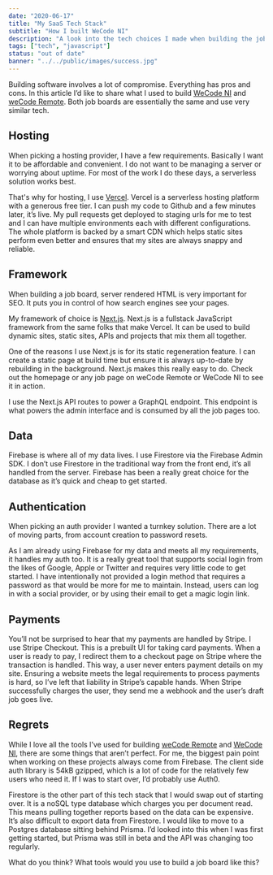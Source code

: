 ```yaml
---
date: "2020-06-17"
title: "My SaaS Tech Stack"
subtitle: "How I built WeCode NI"
description: "A look into the tech choices I made when building the job boards, WeCode NI and WeCode Remote."
tags: ["tech", "javascript"]
status: "out of date"
banner: "../../public/images/success.jpg"
---
```


Building software involves a lot of compromise. Everything has pros and cons. In this article I’d like to share what I used to build [WeCode NI](https://wecodeni.com) and [weCode Remote](https://wecoderemote.com). Both job boards are essentially the same and use very similar tech.

## Hosting

When picking a hosting provider, I have a few requirements. Basically I want it to be affordable and convenient. I do not want to be managing a server or worrying about uptime. For most of the work I do these days, a serverless solution works best.

That's why for hosting, I use [Vercel](https://vercel.com). Vercel is a serverless hosting platform with a generous free tier. I can push my code to Github and a few minutes later, it’s live. My pull requests get deployed to staging urls for me to test and I can have multiple environments each with different configurations.
The whole platform is backed by a smart CDN which helps static sites perform even better and ensures that my sites are always snappy and reliable.

## Framework

When building a job board, server rendered HTML is very important for SEO. It puts you in control of how search engines see your pages.

My framework of choice is [Next.js](https://nextjs.org). Next.js is a fullstack JavaScript framework from the same folks that make Vercel. It can be used to build dynamic sites, static sites, APIs and projects that mix them all together.

One of the reasons I use Next.js is for its static regeneration feature. I can create a static page at build time but ensure it is always up-to-date by rebuilding in the background. Next.js makes this really easy to do. Check out the homepage or any job page on weCode Remote or WeCode NI to see it in action.

I use the Next.js API routes to power a GraphQL endpoint. This endpoint is what powers the admin interface and is consumed by all the job pages too.

## Data

Firebase is where all of my data lives. I use Firestore via the Firebase Admin SDK. I don’t use Firestore in the traditional way from the front end, it’s all handled from the server. Firebase has been a really great choice for the database as it’s quick and cheap to get started.

## Authentication

When picking an auth provider I wanted a turnkey solution. There are a lot of moving parts, from account creation to password resets.

As I am already using Firebase for my data and meets all my requirements, it handles my auth too. It is a really great tool that supports social login from the likes of Google, Apple or Twitter and requires very little code to get started. I have intentionally not provided a login method that requires a password as that would be more for me to maintain. Instead, users can log in with a social provider, or by using their email to get a magic login link.

## Payments

You’ll not be surprised to hear that my payments are handled by Stripe. I use Stripe Checkout. This is a prebuilt UI for taking card payments. When a user is ready to pay, I redirect them to a checkout page on Stripe where the transaction is handled. This way, a user never enters payment details on my site. Ensuring a website meets the legal requirements to process payments is hard, so I’ve left that liability in Stripe’s capable hands. When Stripe successfully charges the user, they send me a webhook and the user’s draft job goes live.

## Regrets

While I love all the tools I’ve used for building [weCode Remote](https://wecoderemote.com) and [WeCode NI](https://wecodeni.com), there are some things that aren’t perfect. For me, the biggest pain point when working on these projects always come from Firebase. The client side auth library is 54kB gzipped, which is a lot of code for the relatively few users who need it. If I was to start over, I’d probably use Auth0.

Firestore is the other part of this tech stack that I would swap out of starting over. It is a noSQL type database which charges you per document read. This means pulling together reports based on the data can be expensive. It’s also difficult to export data from Firestore. I would like to move to a Postgres database sitting behind Prisma. I’d looked into this when I was first getting started, but Prisma was still in beta and the API was changing too regularly.

What do you think? What tools would you use to build a job board like this?
